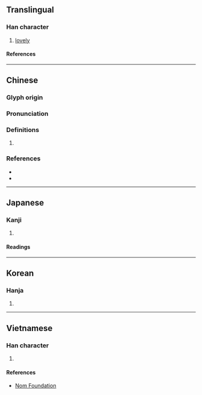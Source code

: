 {{character info}}
==Translingual==

===Han character===
{{Han char|rn=38|rad=女|as=16|sn=19|four=44431|canj=VTLF|ids=⿰女燕}}

# [[lovely]]

====References====
{{Han ref|kx=0273.380|dkj=06874|dj=0542.100|hdz=21089.070|uh=5B3F}}

----

==Chinese==
{{zh-forms}}

===Glyph origin===
{{Han etym}}

===Pronunciation===
{{zh-pron
|m=yàn
|c=jin2,jin3
|mc=y
|oc=y
|cat=
}}

===Definitions===
{{zh-hanzi}}

# {{rfdef|zh}}

===References===
* {{R:twedu|B00724}}
* {{R:yue:Hanzi}}

----

==Japanese==

===Kanji===
{{ja-kanji|grade=|rs=女16}}

# {{rfdef|ja|sort=女16}}

====Readings====
{{ja-readings
|on=えん
}}

----

==Korean==

===Hanja===
{{ko-hanja|연}}

# {{rfdef|ko|sort=女16}}

----

==Vietnamese==

===Han character===
{{vi-readings|rs=女16|reading=yến}}

# {{rfdef|vi|sort=女16}}

====References====
* [http://nomfoundation.org/common/nom_details.php?codepoint=5b3f Nom Foundation]